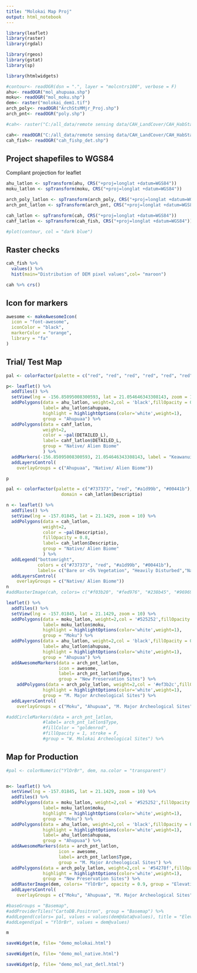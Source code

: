 ---
title: "Molokai Map Proj"
output: html_notebook
---

```{r setup}
library(leaflet)
library(raster)
library(rgdal)

library(rgeos)
library(gstat)
library(sp)

library(htmlwidgets)

```

```{r}
#contour<- readOGR(dsn = ".", layer = "molcntrs100", verbose = F)
ahu<- readOGR("mol_ahupuaa.shp")
moku<- readOGR("mol_moku.shp")
dem<- raster("molokai_dem1.tif")
arch_poly<- readOGR("ArchStsMMjr_Proj.shp")
arch_pnt<- readOGR("poly.shp")

#cah<- raster("C:/all_data/remote sensing data/CAH_LandCover/CAH_HabStatus/CAH_HabStatus.tif")

cah<- readOGR("C:/all_data/remote sensing data/CAH_LandCover/CAH_HabStatus/CAH_Hab_vector_mol.shp")
cah_fish<- readOGR("cah_fishp_det.shp")
```

## Project shapefiles to WGS84 

Compliant projection for leaflet 
```{r}
ahu_latlon <- spTransform(ahu, CRS("+proj=longlat +datum=WGS84"))
moku_latlon <- spTransform(moku, CRS("+proj=longlat +datum=WGS84"))

arch_poly_latlon <- spTransform(arch_poly, CRS("+proj=longlat +datum=WGS84"))
arch_pnt_latlon <- spTransform(arch_pnt, CRS("+proj=longlat +datum=WGS84"))

cah_latlon <- spTransform(cah, CRS("+proj=longlat +datum=WGS84"))
cahf_latlon <- spTransform(cah_fish, CRS("+proj=longlat +datum=WGS84"))
```


```{r, eval=FALSE}
#plot(contour, col = "dark blue")
```

## Raster checks

```{r}
cah_fish %>% 
  values() %>% 
  hist(main="Distribution of DEM pixel values",col= "maroon")
```

```{r}
cah %>% crs()
```

## Icon for markers

```{r}
awesome <- makeAwesomeIcon(
  icon = "font-awesome",
  iconColor = "black",
  markerColor = "orange",
  library = "fa"
)
```


## Trial/ Test Map

```{r}
pal <- colorFactor(palette = c("red", "red", "red", "red", "red", "red", "red", "red","red", "brown", "gray", "green", "black", "gray", "gray", "#c7e9b4", "gray", "gray", "orange", "orange", "orange", "orange", "orange", "#00441b", "#00441b", "#00441b", "#00441b", "#00441b", "#00441b", "#00441b"), domain = cahf_latlon$DETAILED_L)

p<- leaflet() %>% 
  addTiles() %>%
  setView(lng = -156.85095008300593, lat = 21.054646343308143, zoom = 13) %>%
  addPolygons(data = ahu_latlon, weight=2,col = 'black',fillOpacity = 0.2,
              label= ahu_latlon$ahupuaa,
              highlight = highlightOptions(color='white',weight=1),
              group = "Ahupuaa") %>%
  addPolygons(data = cahf_latlon,
              weight=2,
              color = ~pal(DETAILED_L),
              label= cahf_latlon$DETAILED_L,
              group = "Native/ Alien Biome"
              ) %>% 
  addMarkers(-156.85095008300593, 21.054646343308143, label = "Keawanui Fishpond") %>% 
  addLayersControl(
    overlayGroups = c("Ahupuaa", "Native/ Alien Biome"))

p

```



```{r}
pal <- colorFactor(palette = c("#737373", "red", "#a1d99b", "#00441b"),
                     domain = cah_latlon$Descriptio)

n <- leaflet() %>% 
  addTiles() %>%
  setView(lng = -157.01845, lat = 21.1429, zoom = 10) %>% 
  addPolygons(data = cah_latlon,
              weight=2,
              color = ~pal(Descriptio),
              fillOpacity = 0.8,
              label= cah_latlon$Descriptio,
              group = "Native/ Alien Biome"
              ) %>% 
  addLegend("bottomright", 
            colors = c("#737373", "red", "#a1d99b", "#00441b"), 
            labels= c("Bare or <5% Vegetation", "Heavily Disturbed","Native/ Alien Mix","Native Dominated")) %>% 
  addLayersControl(
    overlayGroups = c("Native/ Alien Biome"))
n
#addRasterImage(cah, colors= c("#f03b20", "#fed976", "#238b45", "#969696"), opacity = 0.5)
```


```{r}
leaflet() %>% 
  addTiles() %>%
  setView(lng = -157.01845, lat = 21.1429, zoom = 10) %>%
  addPolygons(data = moku_latlon, weight=2,col = '#525252',fillOpacity = 0.2,
              label= moku_latlon$moku,
              highlight = highlightOptions(color='white',weight=1),
              group = "Moku") %>%
  addPolygons(data = ahu_latlon, weight=2,col = 'black',fillOpacity = 0.2,
              label= ahu_latlon$ahupuaa,
              highlight = highlightOptions(color='white',weight=1),
              group = "Ahupuaa") %>%
  addAwesomeMarkers(data = arch_pnt_latlon,
                    icon = awesome,
                    label= arch_pnt_latlon$Type,
                    group = "New Preservation Sites") %>%
    addPolygons(data = arch_poly_latlon, weight=2,col = '#ef3b2c',fillOpacity = 0.8,
              highlight = highlightOptions(color='white',weight=1),
              group = "M. Major Archeological Sites") %>%
  addLayersControl(
    overlayGroups = c("Moku", "Ahupuaa", "M. Major Archeological Sites", "New Preservation Sites"))

#addCircleMarkers(data = arch_pnt_latlon,
              #label= arch_pnt_latlon$Type,
              #fillColor = "goldenrod",
              #fillOpacity = 1, stroke = F,
              #group = "W. Molokai Archeological Sites") %>%
```

## Map for Production


```{r}
#pal <- colorNumeric("YlOrBr", dem, na.color = "transparent")


m<- leaflet() %>% 
  setView(lng = -157.01845, lat = 21.1429, zoom = 10) %>% 
  addTiles() %>%
  addPolygons(data = moku_latlon, weight=2,col = '#525252',fillOpacity = 0.2,
              label= moku_latlon$moku,
              highlight = highlightOptions(color='white',weight=1),
              group = "Moku") %>%
  addPolygons(data = ahu_latlon, weight=2,col = 'black',fillOpacity = 0.2,
              highlight = highlightOptions(color='white',weight=1), 
              label= ahu_latlon$ahupuaa, 
              group = "Ahupuaa") %>%
  addAwesomeMarkers(data = arch_pnt_latlon,
                    icon = awesome,
                    label= arch_pnt_latlon$Type,
                    group = "M. Major Archeological Sites") %>% 
  addPolygons(data = arch_poly_latlon, weight=2,col = '#54278f',fillOpacity = 0.8,
              highlight = highlightOptions(color='white',weight=1),
              group = "New Preservation Sites") %>%
  addRasterImage(dem, colors= "YlOrBr", opacity = 0.9, group = "Elevation") %>% 
  addLayersControl(
    overlayGroups = c("Moku", "Ahupuaa", "M. Major Archeological Sites", "New Preservation Sites", "Elevation"))

#baseGroups = "Basemap",
#addProviderTiles("CartoDB.Positron", group = "Basemap") %>%  
#addLegend(colors= pal, values = values(dem@data@values), title = "Elevation")
#addLegend(pal = "YlOrBr", values = dem@values)

m
```



```{r}
saveWidget(m, file= "demo_molokai.html")

saveWidget(n, file= "demo_mol_native.html")

saveWidget(p, file= "demo_mol_nat_detl.html")
```

